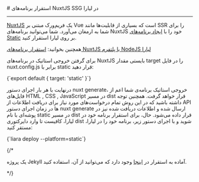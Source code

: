 

<Layout>
<Head>
<title>مستندات استقرار برنامه‌های NuxtJS SSG - لیارا</title>
<meta property="og:title" content="مستندات خدمات رایانش ابری لیارا" />
<meta property="og:description" content="مستندات مربوط به نحوه استقرار برنامه‌های NuxtJS SSG در پلتفرم Static در لیارا"  />
</Head>
# استقرار برنامه‌های NuxtJS SSG در لیارا
<hr className="mb-2" />
<a href="https://nuxt.com/" className="text-[#2196f3] ">NuxtJS</a> یک فریم‌ورک مبتنی بر Vue است که بسیاری از قابلیت‌ها مانند SSR را برای شما به ارمغان می‌آورد. شما می‌توانید برنامه‌های NuxtJS خود را با <a href="../../how-tos/create-app" className="text-[#2196f3] ">ایجاد برنامه‌های Static</a> بر روی لیارا استقرار کنید.

<div className="h-2" />
<Alert variant="success">
<p>
همچنین بخوانید: <a href="/paas/nodejs/related-apps/nuxtjs" className="text-[#2196f3] ">استقرار برنامه‌های NuxtJS با پلتفرم NodeJS لیارا</a>
</p>
</Alert>
<div className="h-2" />

برای گرفتن خروجی استاتیک در برنامه‌های NuxtJS بایستی مقدار <Important>target</Important> را در فایل <Important>nuxt.config.js</Important> برابر با <Important>static</Important> قرار دهید:

<div className="h-2" />
<div dir='ltr'>
    <Highlight className="js">
        {`export default {
  target: 'static'
}`}
    </Highlight>
</div>
<div className="h-2" />

درنهایت با هر بار اجرای دستور <Important>nuxt generate</Important>، خروجی استاتیک برنامه‌ی شما اعم از فایل‌های HTML , CSS , JavaScript در مسیر <Important>dist</Important> قرار خواهد گرفت. همچنین توجه داشته باشید که در این روش تمام درخواست‌های مورد نیاز برای دریافت اطلاعات از API ها در زمان اجرای دستور <Important>nuxt generate</Important> ارسال شده و اطلاعات دریافت شده نیز در پوشه‌ای با نام static در مسیر dist قرار داده می‌شود.
حال، برای استقرار برنامه خود در لیارا، کافیست تا وارد دایرکتوری <Important>dist</Important> شوید و با اجرای دستور زیر، برنامه خود را در لیارا، مستقر کنید:

<div className="h-2" />
<div dir='ltr'>
    <Highlight className="js">
        {`liara deploy --platform=static`}
    </Highlight>
</div>
<div className="h-2" />

{/* <Alert variant="success">
<p>
یک پروژه Jekyll آماده به استقرار در <a href="https://github.com/liara-cloud/hapi-getting-started" className="text-[#2196f3] ">اینجا</a> وجود دارد که می‌توانید از آن، استفاده کنید.
</p>
</Alert> */}

</Layout>